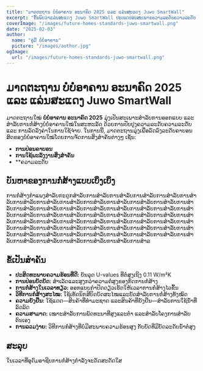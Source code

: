```yaml
---
title: "ມາດຕະຖານ ບໍ່ບໍ່ອາຄານ ອະນາຄົດ 2025 ແລະ ແລ່ນສະແດງ Juwo SmartWall"
excerpt: "ຄົ້ນພົບວ່າແລ່ນສະແດງ Juwo SmartWall ປະເພດປ່ອນສະເພາະຄວາມລະດັບຄວາມລະດັບ ແລະ ມາດຕະຖານກ່ຽວກັບບໍ່ບໍ່ອາຄານ ສໍາລັບອານາຄົດ."
coverImage: "/images/future-homes-standards-juwo-smartwall.png"
date: "2025-02-03"
author:
  name: "ຄູ່ມື ບໍ່ບໍ່ອາຄານ"
  picture: "/images/author.jpg"
ogImage:
  url: "/images/future-homes-standards-juwo-smartwall.png"
---
```


# ມາດຕະຖານ ບໍ່ບໍ່ອາຄານ ອະນາຄົດ 2025 ແລະ ແລ່ນສະແດງ Juwo SmartWall

ມາດຕະຖານໃໝ່ **ບໍ່ບໍ່ອາຄານ ອະນາຄົດ 2025** ມຸ່ງເປັນສະເພາະສໍາລັບການອອກແບບ ແລະ ສໍາລັບການກໍ່ສ້າງບໍ່ບໍ່ອາຄານໃໝ່ໃນສະຫະລັດ ດ້ວຍການປັບປຸງຄວາມລະດັບຄວາມລະດັບ ແລະ ການລົດລົງຄ່າໃນການໃຊ້ຈ່າຍ. ໃນການນີ້, ມາດຕະຖານມຸ່ງເພື່ອລົດລົງລະດັບຄາບອນສົດຂອງບໍ່ບໍ່ອາຄານໃໝ່ໂດຍການຈັດການສິ່ງສໍາຄັນຕ່າງໆ ເຊັ່ນ:

- **ການປ່ອນຄາບອນ**
- **ການໃຊ້ພະລັງງານສິ່ງສໍາຄັນ**
- **ຄວາມລະດັບ

## ບັນຫາຂອງການກໍ່ສ້າງແບບເບິ່ງເບິ່ງ

ການກໍ່ສ້າງກຳແພງສໍາລັບກະດູກສໍາລັບການສໍາລັບການສໍາລັບການສໍາລັບການສໍາລັບການສໍາລັບການສໍາລັບການສໍາລັບການສໍາລັບການສໍາລັບການສໍາລັບການສໍາລັບການສໍາລັບການສໍາລັບການສໍາລັບການສໍາລັບການສໍາລັບການສໍາລັບການສໍາລັບການສໍາລັບການສໍາລັບການສໍາລັບການສໍາລັບການສໍາລັບການສໍາລັບການສໍາລັບການສໍາລັບການສໍາລັບການສໍາລັບການສໍາລັບການສໍາລັບການສໍາລັບການສໍາລັບການສໍາລັບການສໍາລັບການສໍາລັບການສໍາລັບການສໍາລັບການສໍາລັບການສໍາລັບການສໍາລັບການສໍາລັບການສໍາລັບການສໍາລັບການສໍາລັບການສໍາລັບການສໍາລັບການສໍາລັບການສໍາລັບການສໍາລັບການສໍາລັບການສໍາລັບການສໍາລັບການສໍາລັບການສໍາລັບການສໍາລັບການສໍາລັບການສໍາລັບການສໍາລັບການສໍາລ

## ຂໍ້ເປັນສໍາຄັນ

- **ປະສິດທະພາບຄວາມຮ້ອນທີ່ດີ:** ບັນລຸດ U-values ທີ່ຕໍ່ສູງເຖິງ 0.11 W/m²K
- **ການປ່ອນບັດບັດ:** ສໍາເລັດແລະສູງກວ່າຄວາມຕໍ່ສູງຂອງກົດການກໍ່ສ້າງ
- **ການກໍ່ສ້າງໃນເວລາທຽວ:** ອອກແບບກຳປັດດຽວເຮັດໃຫ້ເວລາການກໍ່ສ້າງໄວຂຶ້ນ
- **ວິທີການກໍ່ສ້າງສະໄໝ:** ໃຊ້ເທັດນິກສີບິດບັດສະໄໝແລະບັດສໍາລັບການກໍ່ສ້າງທັງໝົດ
- **ຄວາມຍັງຢືນ:** ໃຊ້ແດດ—ສິນຄ້າທີ່ທຳມະຊາດ ແລະສິນຄ້າທີ່ຍັງຢືນ—ສໍາລັບການໃຊ້ນໍ້າທີ່ລົດລົດ
- **ຄວາມສາມາດ:** ເໝາະສໍາລັບການພັດທະນາທີ່ສູງແລະຕ່ຳ ແລະສໍາລັບໂຄງການສໍາລັບຕົນເອງ
- **ການລວມງ່າຍ:** ວິທີການກໍ່ສ້າງທີ່ບໍ່ມີສະພາບຄວາມຮ້ອນສູງ ກັບບັດທີ່ມີບັດລະດັບນໍ້າຕໍ່ສູງ

## ສະລຸບ

ໃນເວລາທີ່ອຸດົມອາຊີບການກໍ່ສ້າງກຳລັງຈະດັດສະດັດໃສ